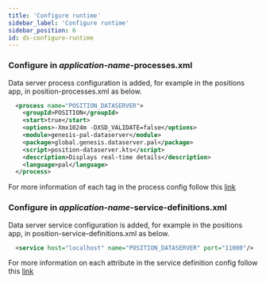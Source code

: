 ```yaml
---
title: 'Configure runtime'
sidebar_label: 'Configure runtime'
sidebar_position: 6
id: ds-configure-runtime
---
```






### Configure in _application-name_**-processes.xml**

Data server process configuration is added, for example in the positions app, in position-processes.xml as below.

```xml
  <process name="POSITION_DATASERVER">
    <groupId>POSITION</groupId>
    <start>true</start>
    <options>-Xmx1024m -DXSD_VALIDATE=false</options>
    <module>genesis-pal-dataserver</module>
    <package>global.genesis.dataserver.pal</package>
    <script>position-dataserver.kts</script>
    <description>Displays real-time details</description>
    <language>pal</language>
  </process>
```

For more information of each tag in the process config follow this [link](/creating-applications/configure-runtime/processes-xml)

### Configure in _application-name_**-service-definitions.xml**

Data server service configuration is added, for example in the positions app, in position-service-definitions.xml as below.

```xml
  <service host="localhost" name="POSITION_DATASERVER" port="11000"/>
```

For more information on each attribute in the service definition config follow this [link](/creating-applications/configure-runtime/service-definitions/)

